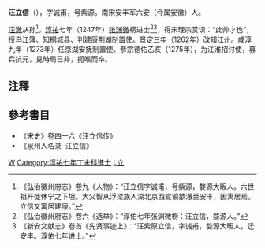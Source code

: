 '''汪立信'''（{{bd|?||1275年||}}），字诚甫，号紫源。南宋安丰军六安（今属安徽）人。

[[汪澈|汪澈]]从孙<ref>《弘治徽州府志》卷九《人物》：“汪立信字诚甫，号紫源，婺源大畈人。六世祖开徙休宁之下坦。大父智从浮梁族人湖北京西宣谕歙澈至安丰，因寓居焉。立信又寓居建康。”</ref>。[[淳祐|淳祐]]七年（1247年）[[张渊微|张渊微]]榜进士<ref>《弘治徽州府志》卷六《选举》：“淳佑七年张渊微榜：汪立信，婺源人。”</ref><ref>《新安文献志》卷首《先贤事迹上》：“汪紫原立信，字诚甫，婺源大畈人，迁安丰。淳佑七年进士。”</ref>，得宋理宗赏识：“此帅才也”，授乌江簿、知桐城县、判建康荆湖制置使。景定三年（1262年）改知江州。咸淳九年（1273年）任京湖安抚制置使。恭宗德佑乙亥（1275年），为江淮招讨使，募兵抗元，見時局已非，扼喉而卒。

==注釋==
{{reflist|2}}

==參考書目==
*《宋史》卷四一六《汪立信传》
*《泉州人名录· 汪立信》

[[Category:宋朝政治人物|W]]
[[Category:淳祐七年丁未科進士|Category:淳祐七年丁未科進士]]
[[Category:汪姓|L立]]